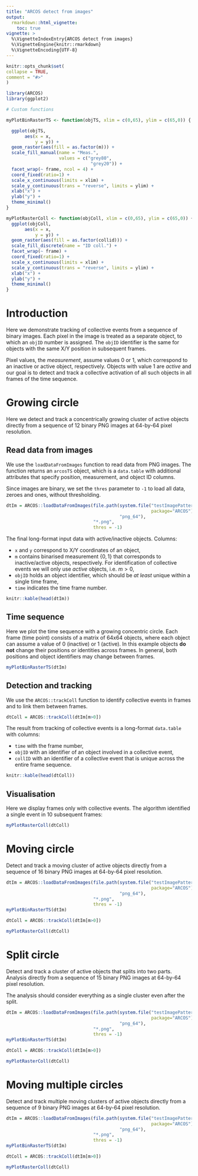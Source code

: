 ```yaml
---
title: "ARCOS detect from images"
output: 
  rmarkdown::html_vignette:
    toc: true 
vignette: >
  %\VignetteIndexEntry{ARCOS detect from images}
  %\VignetteEngine{knitr::rmarkdown}
  %\VignetteEncoding{UTF-8}
---
```

  
```r
knitr::opts_chunk$set(
collapse = TRUE,
comment = "#>"
)
```

```r
library(ARCOS)
library(ggplot2)

# Custom functions

myPlotBinRasterTS <- function(objTS, xlim = c(0,65), ylim = c(65,0)) {

  ggplot(objTS,
       aes(x = x,
           y = y)) +
  geom_raster(aes(fill = as.factor(m))) +
  scale_fill_manual(name = "Meas.",
                    values = c("grey80",
                                "grey20")) +
  facet_wrap(~ frame, ncol = 4) +
  coord_fixed(ratio=1) +
  scale_x_continuous(limits = xlim) +
  scale_y_continuous(trans = "reverse", limits = ylim) +
  xlab("x") +
  ylab("y") +
  theme_minimal()
}

myPlotRasterColl <- function(objColl, xlim = c(0,65), ylim = c(65,0)) {
  ggplot(objColl,
       aes(x = x,
           y = y)) +
  geom_raster(aes(fill = as.factor(collid))) +
  scale_fill_discrete(name = "ID coll.") +
  facet_wrap(~ frame) +
  coord_fixed(ratio=1) +
  scale_x_continuous(limits = xlim) +
  scale_y_continuous(trans = "reverse", limits = ylim) +
  xlab("x") +
  ylab("y") +
  theme_minimal()
}
```

# Introduction

Here we demonstrate tracking of collective events from a sequence of binary images. Each pixel in the image is treated as a separate object, to which an `objID` number is assigned. The `objID` identifier is the same for objects with the same X/Y position in subsequent frames.

Pixel values, the *measurement*, assume values 0 or 1, which correspond to an inactive or active object, respectively. Objects with value 1 are *active* and our goal is to detect and track a collective activation of all such objects in all frames of the time sequence. 

# Growing circle

Here we detect and track a concentrically growing cluster of active objects directly from a sequence of 12 binary PNG images at 64-by-64 pixel resolution.

## Read data from images

We use the `loadDataFromImages` function to read data from PNG images. The function returns an `arcosTS` object, which is a `data.table` with additional attributes that specify position, measurement, and object ID columns.

Since images are binary, we set the `thres` parameter to `-1` to load all data, zeroes and ones, without thresholding.

```r
dtIm = ARCOS::loadDataFromImages(file.path(system.file("testImagePatterns/concentricGrowth",
                                                       package="ARCOS"), 
                                           "png_64"),
                                 "*.png", 
                                 thres = -1)
```


The final long-format input data with active/inactive objects. Columns:

- `x` and `y` correspond to X/Y coordinates of an object,
- `m` contains binarised measurement $\{0,1\}$ that corresponds to inactive/active objects, respectively. For identification of collective events we will only use *active* objects, i.e. $m > 0$,
- `objID` holds an object identifier, which should be *at least* unique within a single time frame,
- `time` indicates the time frame number.

```r
knitr::kable(head(dtIm))
```

## Time sequence

Here we plot the time sequence with a growing concentric circle. Each frame (time point) consists of a matrix of 64x64 objects, where each object can assume a value of 0 (inactive) or 1 (active). In this example objects **do not** change their positions or identities across frames. In general, both positions and object identifiers may change between frames.

```r
myPlotBinRasterTS(dtIm)
```


## Detection and tracking 

We use the `ARCOS::trackColl` function to identify collective events in frames and to link them between frames.

```r
dtColl = ARCOS::trackColl(dtIm[m>0])
```

The result from tracking of collective events is a long-format `data.table` with columns:

- `time` with the frame number,
- `objID` with an identifier of an object involved in a collective event,
- `collID` with an identifier of a collective event that is unique across the entire frame sequence.

```r
knitr::kable(head(dtColl))
```

## Visualisation

Here we display frames only with collective events. The algorithm identified a single event in 10 subsequent frames:

```r
myPlotRasterColl(dtColl)
```

# Moving circle

Detect and track a moving cluster of active objects directly from a sequence of 16 binary PNG images at 64-by-64 pixel resolution.

```r
dtIm = ARCOS::loadDataFromImages(file.path(system.file("testImagePatterns/movingCircle",
                                                       package="ARCOS"), 
                                           "png_64"),
                                 "*.png", 
                                 thres = -1)
myPlotBinRasterTS(dtIm)
```

```r
dtColl = ARCOS::trackColl(dtIm[m>0])

myPlotRasterColl(dtColl)
```

# Split circle

Detect and track a cluster of active objects that splits into two parts. Analysis directly from a sequence of 15 binary PNG images at 64-by-64 pixel resolution.

The analysis should consider everything as a single cluster even after the split.

```r
dtIm = ARCOS::loadDataFromImages(file.path(system.file("testImagePatterns/splitCircle",
                                                       package="ARCOS"), 
                                           "png_64"),
                                 "*.png", 
                                 thres = -1)
myPlotBinRasterTS(dtIm)
```

```r
dtColl = ARCOS::trackColl(dtIm[m>0])

myPlotRasterColl(dtColl)
```

# Moving multiple circles

Detect and track multiple moving clusters of active objects directly from a sequence of 9 binary PNG images at 64-by-64 pixel resolution.

```r
dtIm = ARCOS::loadDataFromImages(file.path(system.file("testImagePatterns/movingMulti",
                                                       package="ARCOS"), 
                                           "png_64"),
                                 "*.png", 
                                 thres = -1)
myPlotBinRasterTS(dtIm)
```
```r
dtColl = ARCOS::trackColl(dtIm[m>0])

myPlotRasterColl(dtColl)
```
